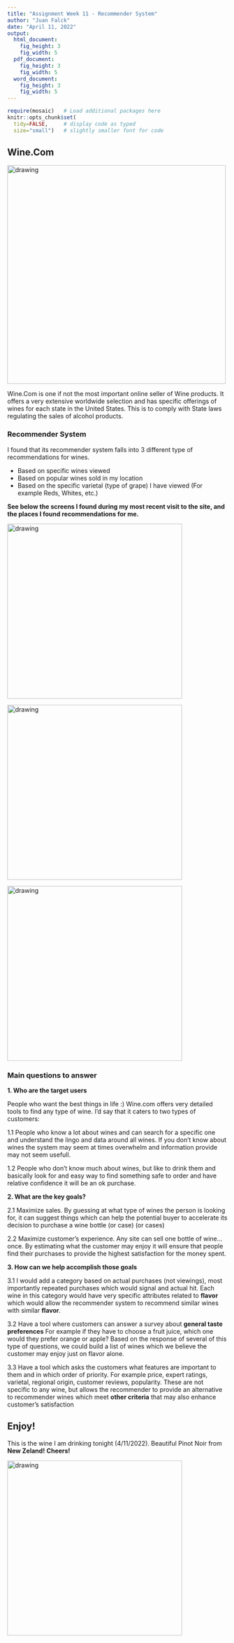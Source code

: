 ---
title: "Assignment Week 11 - Recommender System"
author: "Juan Falck"
date: "April 11, 2022"
output: 
  html_document:
    fig_height: 3
    fig_width: 5
  pdf_document:
    fig_height: 3
    fig_width: 5
  word_document:
    fig_height: 3
    fig_width: 5
---

```{r, setup, include=FALSE}
require(mosaic)   # Load additional packages here 
knitr::opts_chunk$set(
  tidy=FALSE,     # display code as typed
  size="small")   # slightly smaller font for code
```

## Wine.Com

<img src="picture1.png" alt="drawing" width="500"/>

Wine.Com is one if not the most important online seller of Wine products.  It offers a very extensive worldwide selection and has specific offerings of wines for each state in the United States. This is to comply with State laws regulating the sales of alcohol products.


### Recommender System

I found that its recommender system falls into 3 different type of recommendations for wines.

* Based on specific wines viewed
* Based on popular wines sold in my location
* Based on the specific varietal (type of grape) I have viewed (For example Reds, Whites, etc.)

**See below the screens I found during my most recent visit to the site, and the places I found recommendations for me.**

<img src="picture2.png" alt="drawing" width="400"/>

<img src="picture3.png" alt="drawing" width="400"/>

<img src="picture4.png" alt="drawing" width="400"/>


### Main questions to answer

**1. Who are the target users**

People who want the best things in life :)  Wine.com offers very detailed tools to find any type of wine. I'd say that it caters to two types of customers:

1.1 People who know a lot about wines and can search for a specific one and understand the lingo and data around all wines. If you don't know about wines the system may seem at times overwhelm and information provide may not seem usefull.


1.2 People who don't know much about wines, but like to drink them and basically look for and easy way to find something safe to order and have relative confidence it will be an ok purchase.


**2. What are the key goals?**

2.1 Maximize sales.  By guessing at what type of wines the person is looking for, it can suggest things which can help the potential buyer to accelerate its decision to purchase a wine bottle (or case) (or cases)

2.2 Maximize customer's experience.  Any site can sell one bottle of wine...once.  By estimating what the customer may enjoy it will ensure that people find their purchases to provide the highest satisfaction for the money spent.

**3. How can we help accomplish those goals**

3.1 I would add a category based on actual purchases (not viewings), most importantly repeated purchases which would signal and actual hit.  Each wine in this category would have very specific attributes related to **flavor** which would allow the recommender system to recommend similar wines with similar **flavor**.

3.2 Have a tool where customers can answer a survey about **general taste preferences** For example if they have to choose a fruit juice, which one would they prefer orange or apple? Based on the response of several of this type of questions, we could build a list of wines which we believe the customer may enjoy just on flavor alone.

3.3 Have a tool which asks the customers what features are important to them and in which order of priority. For example price, expert ratings, varietal, regional origin, customer reviews, popularity.  These are not specific to any wine, but allows the recommender to provide an alternative to recommender wines which meet **other criteria** that may also enhance customer's satisfaction

## Enjoy!

This is the wine I am drinking tonight (4/11/2022). Beautiful Pinot Noir from **New Zeland!**  **Cheers!**

<img src="picture5.jpg" alt="drawing" width="400"/>
